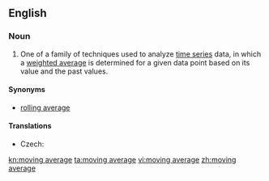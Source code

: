 ==English==
{{wikipedia}}
===Noun===
{{en-noun|head=[[moving]] [[average]]}}

# {{context|statistics|lang=en}} One of a family of techniques used to analyze [[time series]] data, in which a [[weighted average]] is determined for a given data point based on its value and the past values.

====Synonyms====
* [[rolling average]]

====Translations====
{{trans-top|statistical technique}}
* Czech: {{t|cs|klouzavý průměr|m}}
{{trans-mid}}
{{trans-bottom}}

[[kn:moving average]]
[[ta:moving average]]
[[vi:moving average]]
[[zh:moving average]]